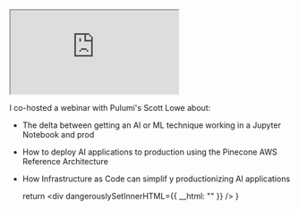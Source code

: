 

<iframe 
  className="youtube-video"
  src="https://www.youtube.com/embed/GIwt3P_5b9g"
  title="YouTube video player" 
  allow="fullscreen;">
</iframe>

I co-hosted a webinar with Pulumi's Scott Lowe about: 

* The delta between getting an AI or ML technique working in a Jupyter Notebook and prod
* How to deploy AI applications to production using the Pinecone AWS Reference Architecture 
* How Infrastructure as Code can simplif y productionizing AI applications


  return <div dangerouslySetInnerHTML={{ __html: "" }} />
}
